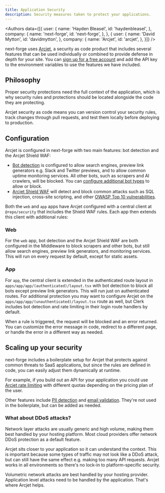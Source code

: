```yaml
---
title: Application Security
description: Security measures taken to protect your applications.
---
```



<Authors data={[{
  user: {
    name: 'Hayden Bleasel',
    id: 'haydenbleasel',
  },
  company: {
    name: 'next-forge',
    id: 'next-forge',
  },
}, {
  user: {
    name: 'David Mytton',
    id: 'davidmytton',
  },
  company: {
    name: 'Arcjet',
    id: 'arcjet',
  },
}]} />

next-forge uses [Arcjet](https://arcjet.com/), a security as code product that includes several features that can be used individually or combined to provide defense in depth for your site. You can [sign up for a free account](https://arcjet.com/) and add the API key to the environment variables to use the features we have included.

## Philosophy

Proper security protections need the full context of the application, which is why security rules and protections should be located alongside the code they are protecting.

Arcjet security as code means you can version control your security rules, track changes through pull requests, and test them locally before deploying to production.

## Configuration

Arcjet is configured in next-forge with two main features: bot detection and the Arcjet Shield WAF:

- [Bot detection](https://docs.arcjet.com/bot-protection/concepts) is configured to allow search engines, preview link generators e.g. Slack and Twitter previews, and to allow common uptime monitoring services. All other bots, such as scrapers and AI crawlers, will be blocked. You can [configure additional bot types](https://docs.arcjet.com/bot-protection/identifying-bots) to allow or block.
- [Arcjet Shield WAF](https://docs.arcjet.com/shield/concepts) will detect and block common attacks such as SQL injection, cross-site scripting, and other [OWASP Top 10 vulnerabilities](https://owasp.org/www-project-top-ten/).

Both the `web` and `app` apps have Arcjet configured with a central client at `@repo/security`  that includes the Shield WAF rules. Each app then extends this client with additional rules:

### Web

For the `web` app, bot detection and the Arcjet Shield WAF are both configured in the Middleware to block scrapers and other bots, but still allow search engines, preview link generators, and monitoring services. This will run on every request by default, except for static assets.

### App

For `app`, the central client is extended in the authenticated route layout in `apps/app/app/(authenticated)/layout.tsx` with bot detection to block all bots except preview link generators. This will run just on authenticated routes. For additional protection you may want to configure Arcjet on the `apps/app/app/(unauthenticated)/layout.tsx` route as well, but Clerk includes bot detection and rate limiting in their login route handlers by default.

When a rule is triggered, the request will be blocked and an error returned. You can customize the error message in code, redirect to a different page, or handle the error in a different way as needed.

## Scaling up your security

next-forge includes a boilerplate setup for Arcjet that protects against common threats to SaaS applications, but since the rules are defined in code, you can easily adjust them dynamically at runtime.

For example, if you build out an API for your application you could use [Arcjet rate limiting](https://docs.arcjet.com/rate-limiting/quick-start) with different quotas depending on the pricing plan of the user.

Other features include [PII detection](https://docs.arcjet.com/sensitive-info/quick-start) and [email validation](https://docs.arcjet.com/email-validation/quick-start). They're not used in the boilerplate, but can be added as needed.

### What about DDoS attacks?

Network layer attacks are usually generic and high volume, making them best handled by your hosting platform. Most cloud providers offer network DDoS protection as a default feature.

Arcjet sits closer to your application so it can understand the context. This is important because some types of traffic may not look like a DDoS attack, but can still have the same effect e.g. making too many API requests. Arcjet works in all environments so there's no lock-in to platform-specific security.

Volumetric network attacks are best handled by your hosting provider. Application level attacks need to be handled by the application. That's where Arcjet helps.
